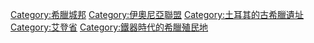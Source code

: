 [[Category:希臘城邦|Category:希臘城邦]]
[[Category:伊奧尼亞聯盟|Category:伊奧尼亞聯盟]]
[[Category:土耳其的古希臘遺址|Category:土耳其的古希臘遺址]]
[[Category:艾登省|Category:艾登省]]
[[Category:鐵器時代的希臘殖民地|Category:鐵器時代的希臘殖民地]]